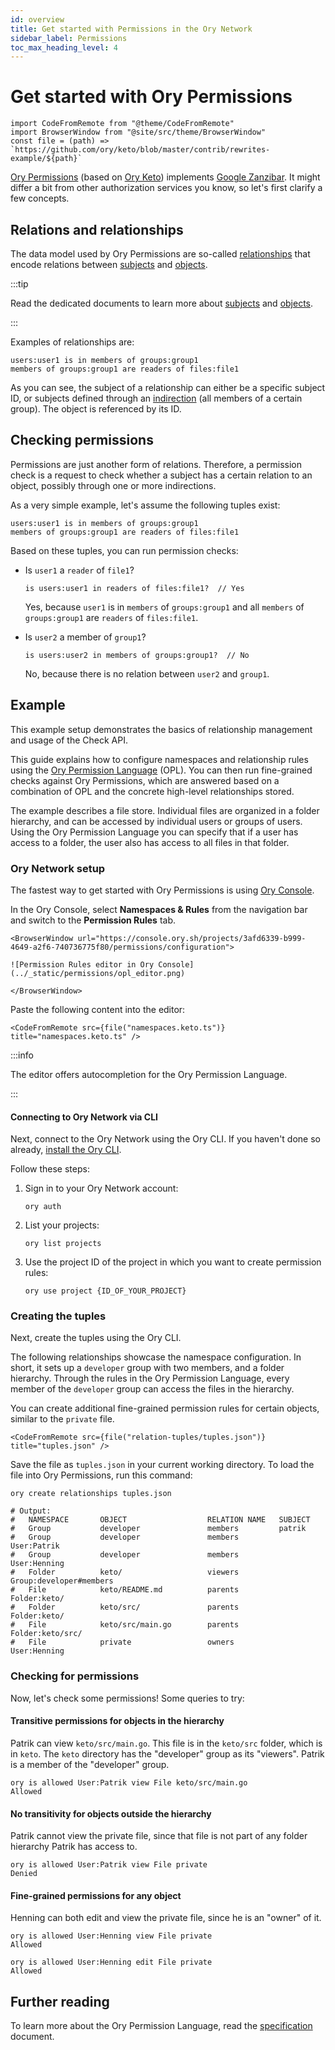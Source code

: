 ```yaml
---
id: overview
title: Get started with Permissions in the Ory Network
sidebar_label: Permissions
toc_max_heading_level: 4
---
```


# Get started with Ory Permissions

```mdx-code-block
import CodeFromRemote from "@theme/CodeFromRemote"
import BrowserWindow from "@site/src/theme/BrowserWindow"
const file = (path) => `https://github.com/ory/keto/blob/master/contrib/rewrites-example/${path}`
```

[Ory Permissions](https://www.ory.sh/permissions/) (based on [Ory Keto](https://github.com/ory/keto)) implements
[Google Zanzibar](https://research.google/pubs/pub48190/). It might differ a bit from other authorization services you know, so
let's first clarify a few concepts.

## Relations and relationships

The data model used by Ory Permissions are so-called [relationships](/keto/concepts/relation-tuples.mdx) that encode relations
between [subjects](/keto/concepts/subjects.mdx) and [objects](/keto/concepts/objects.mdx).

:::tip

Read the dedicated documents to learn more about [subjects](/keto/concepts/subjects.mdx) and
[objects](/keto/concepts/objects.mdx).

:::

Examples of relationships are:

```keto-relationships
users:user1 is in members of groups:group1
members of groups:group1 are readers of files:file1
```

As you can see, the subject of a relationship can either be a specific subject ID, or subjects defined through an
[indirection](https://en.wikipedia.org/wiki/Indirection) (all members of a certain group). The object is referenced by its ID.

## Checking permissions

Permissions are just another form of relations. Therefore, a permission check is a request to check whether a subject has a
certain relation to an object, possibly through one or more indirections.

As a very simple example, let's assume the following tuples exist:

```keto-relationships
users:user1 is in members of groups:group1
members of groups:group1 are readers of files:file1
```

Based on these tuples, you can run permission checks:

- Is `user1` a `reader` of `file1`?

  ```keto-relationships
  is users:user1 in readers of files:file1?  // Yes
  ```

  Yes, because `user1` is in `members` of `groups:group1` and all `members` of `groups:group1` are `readers` of `files:file1`.

- Is `user2` a member of `group1`?

  ```keto-relationships
  is users:user2 in members of groups:group1?  // No
  ```

  No, because there is no relation between `user2` and `group1`.

## Example

This example setup demonstrates the basics of relationship management and usage of the Check API.

This guide explains how to configure namespaces and relationship rules using the
[Ory Permission Language](../../keto/reference/ory-permission-language) (OPL). You can then run fine-grained checks against Ory
Permissions, which are answered based on a combination of OPL and the concrete high-level relationships stored.

The example describes a file store. Individual files are organized in a folder hierarchy, and can be accessed by individual users
or groups of users. Using the Ory Permission Language you can specify that if a user has access to a folder, the user also has
access to all files in that folder.

### Ory Network setup

The fastest way to get started with Ory Permissions is using [Ory Console](https://console.ory.sh/).

In the Ory Console, select **Namespaces & Rules** from the navigation bar and switch to the **Permission Rules** tab.

```mdx-code-block
<BrowserWindow url="https://console.ory.sh/projects/3afd6339-b999-4649-a2f6-740736775f80/permissions/configuration">

![Permission Rules editor in Ory Console](../_static/permissions/opl_editor.png)

</BrowserWindow>
```

Paste the following content into the editor:

```mdx-code-block
<CodeFromRemote src={file("namespaces.keto.ts")} title="namespaces.keto.ts" />
```

:::info

The editor offers autocompletion for the Ory Permission Language.

:::

#### Connecting to Ory Network via CLI

Next, connect to the Ory Network using the Ory CLI. If you haven't done so already,
[install the Ory CLI](../cli/01_installation.mdx).

Follow these steps:

1. Sign in to your Ory Network account:

   ```shell
   ory auth
   ```

2. List your projects:

   ```shell
   ory list projects
   ```

3. Use the project ID of the project in which you want to create permission rules:

   ```shell
   ory use project {ID_OF_YOUR_PROJECT}
   ```

### Creating the tuples

Next, create the tuples using the Ory CLI.

The following relationships showcase the namespace configuration. In short, it sets up a `developer` group with two members, and a
folder hierarchy. Through the rules in the Ory Permission Language, every member of the `developer` group can access the files in
the hierarchy.

You can create additional fine-grained permission rules for certain objects, similar to the `private` file.

```mdx-code-block
<CodeFromRemote src={file("relation-tuples/tuples.json")} title="tuples.json" />
```

Save the file as `tuples.json` in your current working directory. To load the file into Ory Permissions, run this command:

```shell
ory create relationships tuples.json

# Output:
#   NAMESPACE       OBJECT                  RELATION NAME   SUBJECT
#   Group           developer               members         patrik
#   Group           developer               members         User:Patrik
#   Group           developer               members         User:Henning
#   Folder          keto/                   viewers         Group:developer#members
#   File            keto/README.md          parents         Folder:keto/
#   Folder          keto/src/               parents         Folder:keto/
#   File            keto/src/main.go        parents         Folder:keto/src/
#   File            private                 owners          User:Henning
```

### Checking for permissions

Now, let's check some permissions! Some queries to try:

#### Transitive permissions for objects in the hierarchy

Patrik can view `keto/src/main.go`. This file is in the `keto/src` folder, which is in `keto`. The `keto` directory has the
"developer" group as its "viewers". Patrik is a member of the "developer" group.

```
ory is allowed User:Patrik view File keto/src/main.go
Allowed
```

#### No transitivity for objects outside the hierarchy

Patrik cannot view the private file, since that file is not part of any folder hierarchy Patrik has access to.

```
ory is allowed User:Patrik view File private
Denied
```

#### Fine-grained permissions for any object

Henning can both edit and view the private file, since he is an "owner" of it.

```
ory is allowed User:Henning view File private
Allowed

ory is allowed User:Henning edit File private
Allowed
```

## Further reading

To learn more about the Ory Permission Language, read the [specification](../../keto/reference/ory-permission-language.mdx)
document.

